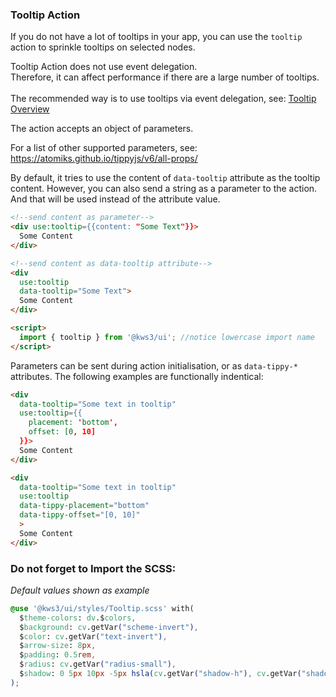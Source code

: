 
<Version />

<Meta
  title="Helpers/Tooltips/3. Tooltip Action"
/>

### Tooltip Action
If you do not have a lot of tooltips in your app, you can use the `tooltip` action to sprinkle tooltips on selected nodes.

<div className="notification is-warning sb-unstyled">
<p className="">Tooltip Action does not use event delegation. <br/>Therefore, it can affect performance if there are a large number of tooltips.<br/><br/>The recommended way is to use tooltips via event delegation, see: <a href="./?path=/docs/helpers-tooltips-1-overview--docs">Tooltip Overview</a></p>
</div>



<div className="columns">
  <div className="column">

The action accepts an object of parameters.

For a list of other supported parameters, see:  https://atomiks.github.io/tippyjs/v6/all-props/

By default, it tries to use the content of `data-tooltip` attribute as the tooltip content.
However, you can also send a string as a parameter to the action.
And that will be used instead of the attribute value.

  </div>
  <div className="column">

```html
<!--send content as parameter-->
<div use:tooltip={{content: "Some Text"}}>
  Some Content
</div>

<!--send content as data-tooltip attribute-->
<div
  use:tooltip
  data-tooltip="Some Text">
  Some Content
</div>

<script>
  import { tooltip } from '@kws3/ui'; //notice lowercase import name
</script>
```

  </div>
</div>

Parameters can be sent during action initialisation, or as `data-tippy-*` attributes.
The following examples are functionally indentical:

<div className="columns">
  <div className="column">

```html
<div
  data-tooltip="Some text in tooltip"
  use:tooltip={{
    placement: 'bottom',
    offset: [0, 10]
  }}>
  Some Content
</div>
```

  </div>
  <div className="column">

```html
<div
  data-tooltip="Some text in tooltip"
  use:tooltip
  data-tippy-placement="bottom"
  data-tippy-offset="[0, 10]"
  >
  Some Content
</div>
```

  </div>
</div>

### Do not forget to Import the SCSS:
_Default values shown as example_
```css
@use '@kws3/ui/styles/Tooltip.scss' with(
  $theme-colors: dv.$colors,
  $background: cv.getVar("scheme-invert"),
  $color: cv.getVar("text-invert"),
  $arrow-size: 8px,
  $padding: 0.5rem,
  $radius: cv.getVar("radius-small"),
  $shadow: 0 5px 10px -5px hsla(cv.getVar("shadow-h"), cv.getVar("shadow-s"), cv.getVar("shadow-l"), 0.4)
);
```
